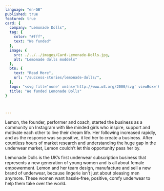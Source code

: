 ```yaml
---
language: "en-GB"
published: true
featured: true
card: {
  company: "Lemonade Dolls",
  tag: {
    color: "#fff",
    text: "We funded"
  },
  image: {
    src: ./../../images/Card-Lemonade-Dolls.jpg,
    alt: "Lemonade dolls moddels"
  },
  btn: {
    text: "Read More",
    url: "/success-stories/lemonade-dolls/",
  },
  logo: "<svg fill='none' xmlns='http://www.w3.org/2000/svg' viewBox='0 0 189 16'><path d='M0 .277h3.848v12.567h3.567v2.934H0V.277Zm15.251 12.567h3.877v2.934h-7.725V.277h7.612v2.906h-3.764v3.045h3.174v2.935h-3.174v3.681ZM31.15 4.927l.983-4.65h5.337v15.502h-3.764V9.91c0-1.938.084-3.266.197-5.232-.338 1.938-.562 3.267-.956 5.232l-1.263 5.868H28.79L27.497 9.91c-.393-1.965-.617-3.266-.954-5.204a64.67 64.67 0 0 1 .196 5.232v5.84h-3.174V.277h5.421l.955 4.65c.225 1.135.478 2.602.618 3.876.112-1.274.365-2.768.59-3.876Zm10.926-.443c0-3.045 1.77-4.484 5-4.484s4.97 1.467 4.97 4.484v7.032c0 3.045-1.74 4.484-4.97 4.484-3.23 0-5-1.467-5-4.484V4.484Zm5 8.637c.786 0 1.123-.387 1.123-1.135V4.042c0-.748-.337-1.135-1.123-1.135-.787 0-1.152.387-1.152 1.135v7.972c.028.747.365 1.107 1.151 1.107ZM67.352.277v15.502h-4.69l-1.994-6.533c-.31-1.08-.702-2.575-.983-3.599.084 1.024.168 2.547.168 3.599v6.532h-3.202V.277h5.028l1.657 5.26c.337 1.107.702 2.49.955 3.598-.056-1.08-.168-2.574-.168-3.626V.277h3.23ZM78.251 13.73h-2.949l-.393 2.048H71.37L74.432.277h5l3.089 15.502h-3.876l-.394-2.049Zm-2.415-2.768h1.91l-.197-1.218a97.9 97.9 0 0 1-.73-5.536c-.225 2.214-.534 4.124-.758 5.536l-.225 1.218ZM87.689.277h4.887c2.472 0 5.028.72 5.028 4.152v7.17c0 3.46-2.556 4.152-5.028 4.152h-4.887V.277Zm3.876 2.906v9.661h.899c.927 0 1.292-.276 1.292-1.107V4.291c0-.83-.394-1.108-1.292-1.108h-.9Zm15.616 9.661h3.877v2.934h-7.725V.277h7.612v2.906h-3.764v3.045h3.174v2.935h-3.174v3.681ZM123.978.277h4.887c2.472 0 5.028.72 5.028 4.152v7.17c0 3.46-2.556 4.152-5.028 4.152h-4.887V.277Zm3.848 2.934v9.633h.898c.927 0 1.292-.276 1.292-1.107V4.291c0-.83-.393-1.108-1.292-1.108l-.898.028Zm11.487 1.273c0-3.045 1.742-4.484 5-4.484 3.23 0 4.971 1.467 4.971 4.484v7.032c0 3.045-1.741 4.484-4.971 4.484s-5-1.44-5-4.457V4.484Zm5 8.637c.786 0 1.123-.387 1.123-1.135V4.042c0-.748-.337-1.135-1.123-1.135s-1.152.387-1.152 1.135v7.972c0 .747.366 1.107 1.152 1.107ZM154.93.277h3.848v12.567h3.567v2.934h-7.415V.277Zm12.415 0h3.848v12.567h3.567v2.934h-7.415V.277Zm15.588 11.737c0 .747.309 1.135 1.096 1.135.786 0 1.095-.388 1.095-1.135v-.36c0-2.907-5.73-2.215-5.73-7.474v-.083c0-2.63 1.545-4.097 4.803-4.097C187.343 0 189 1.467 189 4.484v.886h-3.567V4.014c0-.748-.309-1.135-1.067-1.135-.815 0-1.096.387-1.096 1.135v.138c0 2.88 5.73 2.215 5.73 7.474v.333c0 2.602-1.573 4.041-4.831 4.041-3.146 0-4.775-1.467-4.775-4.484V10.27h3.539v1.744Z' fill='#fff'/></svg>",
  title: "We funded Lemonade Dolls"
}



---
```


Lemon, the founder, performer and coach, started the business as a community on Instagram with like minded girls who inspire, support and motivate each other to live their dream life. Her following increased rapidly, and as the response was so positive, it led her to create a business. After countless hours of market research and understanding the huge gap in the underwear market, Lemon couldn’t let this opportunity pass her by.

Lemonade Dolls is the UK’s first underwear subscription business that represents a new generation of young women and is all about female empowerment. Lemon and her team design, manufacture and sell a new brand of underwear, because lingerie isn’t just about pleasing men anymore. These women want hassle-free, positive, comfy underwear to help them take over the world.